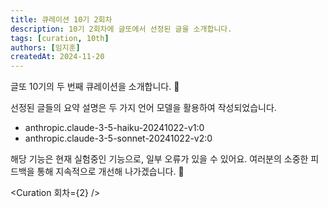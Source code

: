 ```yaml
---
title: 큐레이션 10기 2회차
description: 10기 2회차에 글또에서 선정된 글을 소개합니다.
tags: [curation, 10th]
authors: [임지훈]
createdAt: 2024-11-20
---
```


<Callout type="info">

글또 10기의 두 번째 큐레이션을 소개합니다. 📣

선정된 글들의 요약 설명은 두 가지 언어 모델을 활용하여 작성되었습니다.

- anthropic.claude-3-5-haiku-20241022-v1:0
- anthropic.claude-3-5-sonnet-20241022-v2:0

해당 기능은 현재 실험중인 기능으로, 일부 오류가 있을 수 있어요. 여러분의 소중한 피드백을 통해 지속적으로 개선해 나가겠습니다. 🙏

</Callout>

<Curation 회차={2} />
